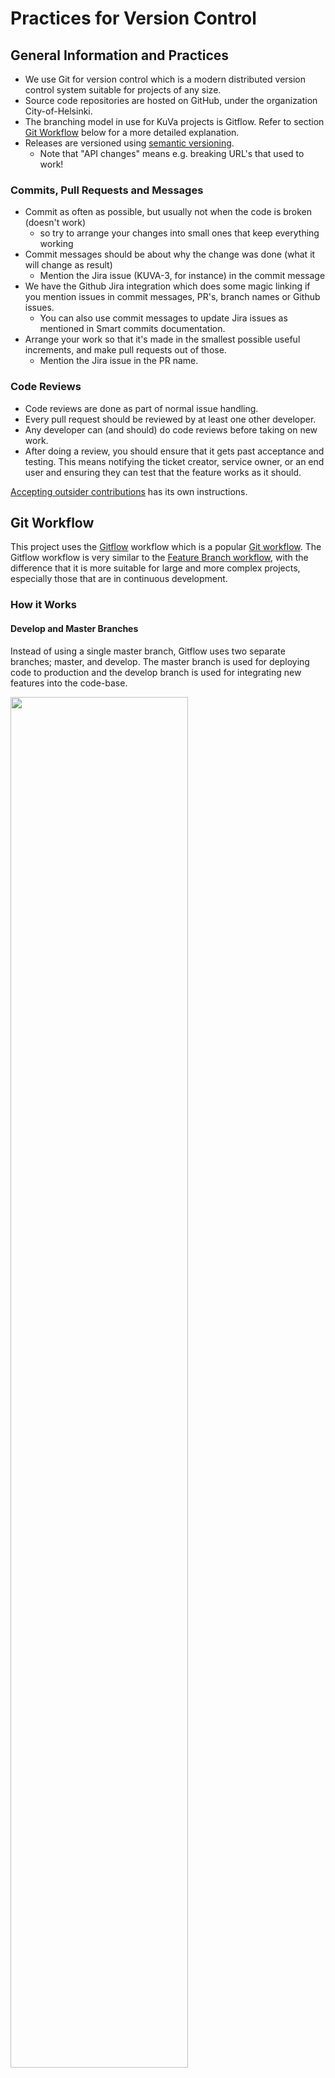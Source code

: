 # Practices for Version Control

## General Information and Practices
* We use Git for version control which is a modern distributed version control system suitable for projects of any size.
* Source code repositories are hosted on GitHub, under the organization City-of-Helsinki.
* The branching model in use for KuVa projects is Gitflow. Refer to section [Git Workflow](#git-workflow) below for a more detailed explanation.
* Releases are versioned using [semantic versioning](https://semver.org).
  * Note that "API changes" means e.g. breaking URL's that used to work!

### Commits, Pull Requests and Messages
* Commit as often as possible, but usually not when the code is broken (doesn't work)
  * so try to arrange your changes into small ones that keep everything working
* Commit messages should be about why the change was done (what it will change as result)
  * Mention the Jira issue (KUVA-3, for instance) in the commit message
* We have the Github Jira integration which does some magic linking if you mention issues in commit messages, PR's, branch names or Github issues.
  * You can also use commit messages to update Jira issues as mentioned in Smart commits documentation.
* Arrange your work so that it's made in the smallest possible useful increments, and make pull requests out of those.
  * Mention the Jira issue in the PR name.

### Code Reviews
* Code reviews are done as part of normal issue handling.
* Every pull request should be reviewed by at least one other developer.
* Any developer can (and should) do code reviews before taking on new work.
* After doing a review, you should ensure that it gets past acceptance and testing. This means notifying the ticket creator, service owner, or an end user and ensuring they can test that the feature works as it should.

[Accepting outsider contributions](./accepting-contributions.md) has its own instructions.

## Git Workflow
This project uses the [Gitflow](https://nvie.com/posts/a-successful-git-branching-model/) workflow which is a popular [Git workflow](https://www.atlassian.com/git/tutorials/comparing-workflows/gitflow-workflow). The Gitflow workflow is very similar to the [Feature Branch workflow](https://www.atlassian.com/git/tutorials/comparing-workflows/feature-branch-workflow), with the difference that it is more suitable for large and more complex projects, especially those that are in continuous development.

### How it Works

#### Develop and Master Branches
Instead of using a single master branch, Gitflow uses two separate branches; master, and develop. The master branch is used for deploying code to production and the develop branch is used for integrating new features into the code-base.

<p>
  <img width="75%" src="https://wac-cdn.atlassian.com/dam/jcr:2bef0bef-22bc-4485-94b9-a9422f70f11c/02%20(2).svg" />
  <br />
  <em>Tags are created for each release on the master branch.</em>
</p>

#### Feature Branches
Each new feature should be developed in a separate feature branch. When a feature has been implemented the developer should create a Pull request on Github towards the develop branch. Each Pull request must be approved by at least one (1) developer before it can be merged. Please note that developers may not approve their own Pull requests.

<p>
  <img width="75%" src="https://wac-cdn.atlassian.com/dam/jcr:b5259cce-6245-49f2-b89b-9871f9ee3fa4/03%20(2).svg" />
</p>

#### Release Branches
Having a separate branch for each release allows us to "freeze" a release, while still enabling us to continue developing new features. Release branches are always forked off the develop branch and only bug fixes are allowed to be made on these branches. When a Release branch is considered stable a Pull request should be created towards the master branch. The Pull requests must be approved by at least one (1) developers before it is merged. Once it's ready to ship, the release branch gets merged into master and tagged with a version number. In addition, it should be merged back into develop, which may have progressed since the release was initiated.

#### Creating a Release
Create a new branch locally that branches out from the develop branch Push the new branch to Github and make a pull request for it. Make sure you set the target branch to master.

[comment]: # (TODO: Document what kind of changes are allowed in Release branches. This should probably be aligned with the changes allowed for Hotfix branches.)

<p>
  <img width="75%" src="https://wac-cdn.atlassian.com/dam/jcr:a9cea7b7-23c3-41a7-a4e0-affa053d9ea7/04%20(1).svg" />
  <br/>
  <em>Release branches allow for bug fixes before releasing to production.</em>
</p>

#### Hotfix Branches
Hotfix branches come in handy when bug fixes need to be deployed to production as soon as possible, instead of waiting for the next release. These branches are always forked off the master branch. When a Hotfix branch is considered ready a Pull request should be created towards the master branch. The Pull request must be approved by at least one (1) developers before it is merged. As soon as the fix is complete, it should be merged into both master and develop (or the current releasebranch), and master should be tagged with an updated version number.

To create a hotfix:
* Create a new branch locally that branches out from master.
* Push the new branch to Github and make a pull request for it. Make sure you set the target branch to master.

[comment]: # (TODO: Document what kind of changes are allowed in Hotfix branches.)

<p>
  <img width="75%" src="https://wac-cdn.atlassian.com/dam/jcr:61ccc620-5249-4338-be66-94d563f2843c/05%20(2).svg" />
  <br />>
  <em>
  Hotfix branches allow for bug fixes to the production environment.</em>
  
</p>

#### Naming Release and Hotfix Branches
Release branches should be named release/x.x.x, e.g. release/2.3.0. Use your own judgement on how and when to bump the different parts of the version number. Hotfix branches should be named like hotfix/x.x.x, where x.x.x is the same as the release except for the last number, which should be incremented by one.

Example:
* Someone creates a new release branch named release/2.3.0
* After the release branch has been merged into master and deployed to production, a bug is detected
* Someone creates a new hotfix branch named hotfix/2.3.1
* After the hotfix has been merged and deployed, yet another bug is detected
* Someone creates a new hotfix branch named hotfix/2.3.2

<p>
  <img width="75%" src="https://wac-cdn.atlassian.com/dam/jcr:2bef0bef-22bc-4485-94b9-a9422f70f11c/02%20(2).svg" />
  <br />
  <em>
  Tagging releases once a release or hotfix has been merged into master, the commit should be tagged. If the branch name was hotfix/2.3.1, the tag should be 2.3.1.
  </em>
</p>

